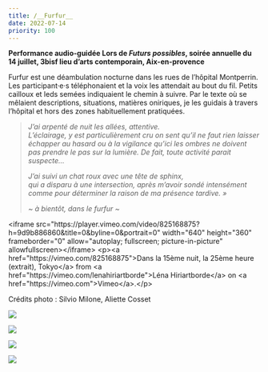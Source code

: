 ```yaml
---
title: /__Furfur__
date: 2022-07-14
priority: 100
---
```

**Performance audio-guidée Lors de *Futurs possibles*, soirée annuelle du 14 juillet, 3bisf lieu d’arts contemporain, Aix-en-provence**

Furfur est une déambulation nocturne dans les rues de l’hôpital Montperrin. Les participant·e·s téléphonaient et la voix les attendait au bout du fil. Petits cailloux et leds semées indiquaient le chemin à suivre.
Par le texte où se mêlaient descriptions, situations, matières oniriques, je les guidais à travers l’hôpital et hors des zones habituellement pratiquées.

> *J’ai arpenté de nuit les allées, attentive.*\
> *L’éclairage, y est particulièrement cru on sent qu’il ne faut rien laisser échapper au hasard ou à la vigilance qu’ici les ombres ne doivent pas prendre le pas sur la lumière. De fait, toute activité parait suspecte…*
>
> *J’ai suivi un chat roux avec une tête de sphinx,*\
> *qui a disparu à une intersection, après m’avoir sondé intensément comme pour déterminer la raison de ma présence tardive. »*
>
> *\~ à bientôt, dans le furfur \~*



\<iframe src="https\://player.vimeo.com/video/825168875?h=9d9b886860\&title=0\&byline=0\&portrait=0" width="640" height="360" frameborder="0" allow="autoplay; fullscreen; picture-in-picture" allowfullscreen>\</iframe>
\<p>\<a href="https\://vimeo.com/825168875">Dans la 15ème nuit, la 25ème heure (extrait), Tokyo\</a> from \<a href="https\://vimeo.com/lenahiriartborde">Léna Hiriartborde\</a> on \<a href="https\://vimeo.com">Vimeo\</a>.\</p>



Crédits photo : Silvio Milone, Aliette Cosset

![](src/assets/images/projects/furfur/0.jpg)

![](src/assets/images/projects/furfur/1.jpg)

![](src/assets/images/projects/furfur/2.jpg)

![](src/assets/images/projects/furfur/3.jpg)
